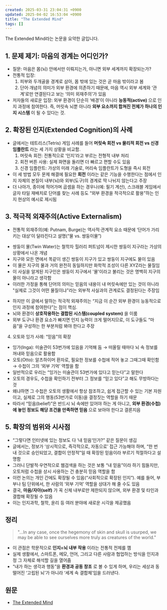 ```yaml
---
created: 2025-03-31 23:04:31 +0900
updated: 2025-04-02 16:53:04 +0900
title: "The Extended Mind"
tags: []
---
```



<Callout title="NOTE">

The Extended Mind라는 논문을 요약한 글입니다.

</Callout>

## 1. 문제 제기: 마음의 경계는 어디인가?

- 질문: 마음은 몸(뇌) 안에서만 이뤄지는가, 아니면 외부 세계까지 확장되는가?
- 전통적 입장:
	1. 피부와 두개골을 경계로 삼아, 몸 밖에 있는 것은 곧 마음 밖이라고 봄
	2. 단어·개념의 의미가 외부 환경에 의존하기 때문에, 마음 역시 외부 세계와 ‘관계’로만 연결된다고 보는 ‘의미 외재주의’가 있음
- 저자들의 새로운 입장: 외부 환경이 단순히 ‘배경’이 아니라 **능동적(active)** 으로 인지 과정에 참여한다. 즉, 머릿속 뇌뿐 아니라 **외부 요소까지 합쳐진 전체가 하나의 인지 시스템** 이 될 수 있다는 것.

## 2. 확장된 인지(Extended Cognition)의 사례

- 글에서는 테트리스(Tetris) 게임 사례를 들어 **머릿속 회전 vs 물리적 회전 vs 신경 임플란트** 라는 세 가지 상황을 비교함.
	1. 머릿속 회전: 전통적으로 ‘인지’라고 부르는 전형적 내부 처리
	2. 회전 버튼 사용: 실제 화면을 돌리면 더 빠르고 편할 수도 있음
	3. 신경 임플란트: 가상의 미래 기술로, 머리속 임플란트가 도형을 즉시 회전
- 이 세 방법 모두 문제 해결에 필요한 **회전** 이라는 같은 기능을 수행한다는 점에서 인지 자체의 본질이 내부(뇌)와 외부(도구)의 경계로 딱 나뉘지 않는다고 주장
- 더 나아가, 종이에 적어가며 곱셈을 하는 경우나(예: 필기 계산), 스크래블 게임에서 글자 타일 재배치로 단어를 찾는 사례 등도 “외부 환경을 적극적으로 활용”하는 인지 현상의 예시로 제시됨

## 3. 적극적 외재주의(Active Externalism)

- 전통적 외재주의(예: Putnam, Burge)는 역사적·관계적 요소 때문에 ‘단어가 가리키는 대상’이 달라진다고 설명(“물 vs. 쌍둥이물”)

<Callout>
	
- 쌍둥이 물(Twin Water)는 철학자 힐러리 퍼트넘이 제시한 쌍둥이 지구라는 가상의 상황에서 나온 개념
- 지구와 모든 면에서 똑같이 생긴 쌍둥이 지구가 있고 쌍둥이 지구에도 물이 있음
- 이 물은 지구의 물과 거의 완전히 동일하지만 화학적 조성이 다른 XYZ라는 물질임
- 이 사실을 알게된 지구인은 쌍둥이 지구에서 '물'이라고 불리는 것은 명백히 지구의 물이 아니라고 생각함
- 이러한 가정을 통해 단어의 의미는 믿음의 내용이 내 머릿속에만 있는 것이 아니라 "실제로 그것이 어떤 물질이냐"라는 외부적 사실과의 관계로도 결정된다는 주장임
	
</Callout>	

- 하지만 이 글에서 말하는 적극적 외재주의는 “지금 이 순간 외부 환경이 능동적으로 인지 과정에 참여한다”는 점이 핵심.
- 뇌와 환경이 **상호작용하는 결합된 시스템(coupled system)** 을 이룸
- 외부 도구나 환경 요소가 빠지면 인지 능력이 크게 떨어지므로, 이 도구들도 “마음”을 구성하는 한 부분처럼 봐야 한다고 주장

4. 오토와 잉가 사례: “믿음”의 확장
- 잉가(Inga): 미술관이 53번가에 있음을 기억해 둠 → 떠올릴 때마다 뇌 속 정보를 꺼내와 믿음으로 활용함
- 오토(Otto): 알츠하이머 환자로, 필요한 정보를 수첩에 적어 놓고 그때그때 확인함 → 수첩이 그의 ‘외부 기억’ 역할을 함
- 일반적으로 우리는 “잉가는 미술관이 53번가에 있다고 믿는다”고 말한다
- 오토의 경우도, 수첩을 확인하기 전부터 그 정보를 “믿고 있다”고 해도 무방하다는 것
- 왜냐하면 그 수첩은 오토의 생활에서 항상 참조하고, 쉽게 접근할 수 있는 기본 자원이고, 실제로 그의 행동(53번가로 이동)을 결정짓는 역할을 하기 때문
- 따라서 “믿음(belief)”은 반드시 뇌 속에만 있어야 하는 게 아니고, **외부 환경(수첩)에 놓인 정보도 해당 조건을 만족하면 믿음** 으로 보아야 한다고 결론지음

## 5. 확장의 범위와 시사점

- “그렇다면 인터넷에 있는 정보도 다 ‘내 믿음’인가?” 같은 질문이 생김
- 글에서는, 정보가 ‘상시적으로, 즉각적으로, 자동으로’ 접근 가능해야 하며, “한 번 내 것으로 승인되었고, 결합이 안정적”일 때 확장된 믿음이라 부르기 적절하다고 설명함
- 그러니 단발적·우연적으로 웹검색을 하는 것은 보통 “내 믿음”이라 하기 힘들지만, 오토처럼 수첩을 상시 사용하는 건 충분히 믿음 역할을 함
- 이런 논의는 개인 간에도 확장될 수 있음(“사회적으로 확장된 인지”). 예를 들어, 부부나 팀 단위에서, 한 사람의 ‘외부 기억’ 역할을 상대가 해 줄 수도 있음
- 결국, **마음/자아(self)** 가 꼭 신체 내부로만 제한되지 않으며, 외부 환경 및 타인과 결합해 확장될 수 있음
- 이는 인지과학, 철학, 윤리 등 여러 분야에 새로운 시각을 제공했음

## 정리

<Blockquote>
 "...In any case, once the hegemony of skin and skull is usurped, we may be able to see ourselves more truly as creatures of the world."
</Blockquote>

- 이 관점은 학문적으로 **인지=뇌 내부 작용** 이라는 전통적 전제를 깸
- 실제 생활에서, 스마트폰, 메모, 언어, 그리고 다른 사람과 협업하는 방식을 인지과정 그 자체로 해석할 길을 열어줌
- “내가 하는 생각과 행동”을 **환경과 공동 창조** 로 볼 수 있게 하며, 우리는 세상과 동떨어진 ‘고립된 뇌’가 아니라 ‘세계 속 결합체’임을 드러낸다.



## 원문

- [The Extended Mind](https://consc.net/papers/extended.html)

